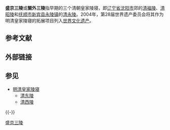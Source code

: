 {{unreferenced|time=2012-3-24}} 
'''盛京三陵'''或'''關外三陵'''指早期的三个清朝皇家陵寝，即[[辽宁省|辽宁省]][[沈阳市|沈阳市]]郊的[[清福陵|清福陵]]、[[清昭陵|清昭陵]]和[[抚顺市|抚顺市]][[新宾县|新宾县]][[永陵镇|永陵镇]]的[[清永陵|清永陵]]。2004年，第28届世界遗产委员会将其作为明清皇家陵寝的拓展项目列入[[世界文化遗产|世界文化遗产]]。

== 参考文献 ==
{{Reflist}}

== 外部链接 ==

== 参见 ==
* [[明清皇家陵寝|明清皇家陵寝]]
** [[清东陵|清东陵]]
** [[清西陵|清西陵]]

{{-}}
{{清朝皇帝}}
{{清朝皇陵}}
{{Authority control}}
[[Category:盛京三陵|]]
